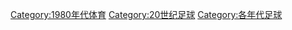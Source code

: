 [[Category:1980年代体育|Category:1980年代体育]]
[[Category:20世纪足球|Category:20世纪足球]]
[[Category:各年代足球|Category:各年代足球]]